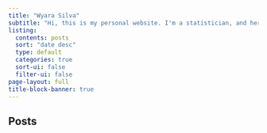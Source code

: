 ```yaml
---
title: "Wyara Silva"
subtitle: "Hi, this is my personal website. I'm a statistician, and here I will post some works, tests and other things that I did and will do during my academic life"
listing:
  contents: posts
  sort: "date desc"
  type: default
  categories: true
  sort-ui: false
  filter-ui: false
page-layout: full
title-block-banner: true
---
```


## Posts
